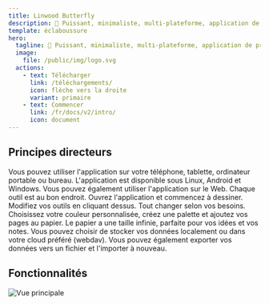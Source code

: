 ```yaml
---
title: Linwood Butterfly
description: 🎨 Puissant, minimaliste, multi-plateforme, application de prise de notes opensource 🎨
template: éclaboussure
hero:
  tagline: 🎨 Puissant, minimaliste, multi-plateforme, application de prise de notes opensource 🎨
  image:
    file: /public/img/logo.svg
  actions:
    - text: Télécharger
      link: /téléchargements/
      icon: flèche vers la droite
      variant: primaire
    - text: Commencer
      link: /fr/docs/v2/intro/
      icon: document
---
```



## Principes directeurs

<CardGrid stagger>
	<Card title="Cross platform" icon="laptop">
		Vous pouvez utiliser l'application sur votre téléphone, tablette, ordinateur portable ou bureau. L'application est disponible sous Linux, Android et Windows. Vous pouvez également utiliser l'application sur le Web.
	</Card>
	<Card title="Simple and intuitive" icon="puzzle">
		Chaque outil est au bon endroit. Ouvrez l'application et commencez à dessiner. Modifiez vos outils en cliquant dessus.
	</Card>
	<Card title="Customizable" icon="pencil">
		Tout changer selon vos besoins. Choisissez votre couleur personnalisée, créez une palette et ajoutez vos pages au papier. Le papier a une taille infinie, parfaite pour vos idées et vos notes.
	</Card>
	<Card title="Choose where your data is stored" icon="open-book">
		Vous pouvez choisir de stocker vos données localement ou dans votre cloud préféré (webdav). Vous pouvez également exporter vos données vers un fichier et l'importer à nouveau.
	</Card>
</CardGrid>

## Fonctionnalités

![Vue principale](@assets/img/main.png)

<CardGrid stagger>
	<Card title="Let your ideas flow on an infinite canvas">
	</Card>
	<Card title="Use your pen, markdown or rich text to let your ideas flow">
	</Card>
	<Card title="Load PDF, SVG, PNG and more files into your notes or take pictures from the camera">
	</Card>
	<Card title="Structure your notes by adding areas and waypoints or use multiple pages">
	</Card>
</CardGrid>

<LinkCard title="Download today" href="/downloads/" />
